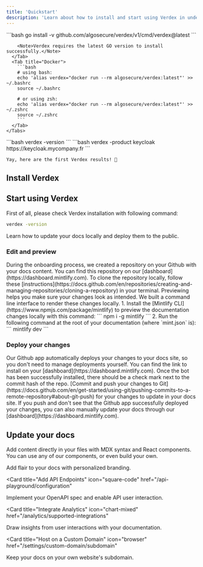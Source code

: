 ```yaml
---
title: 'Quickstart'
description: 'Learn about how to install and start using Verdex in under 5 minutes'
---
```


<Steps>
  <Step title="Install Verdex">
    <Tabs>
      <Tab title="Go">
        ```bash
        go install -v github.com/algosecure/verdex/v1/cmd/verdex@latest
        ```

        <Note>Verdex requires the latest GO version to install successfully.</Note>
      </Tab>
      <Tab title="Docker">
        ```bash
        # using bash:
        echo 'alias verdex="docker run --rm algosecure/verdex:latest"' >> ~/.bashrc
        source ~/.bashrc

        # or using zsh:
        echo 'alias verdex="docker run --rm algosecure/verdex:latest"' >> ~/.zshrc
        source ~/.zshrc
        ```
      </Tab>
    </Tabs>
  </Step>
  <Step title="Check Verdex installation">
    ```bash
    verdex -version
    ```
  </Step>
  <Step title="Run product version detection">
    ```bash
    verdex -product keycloak https://keycloak.mycompany.fr
    ```

    Yay, here are the first Verdex results! 🎉
  </Step>
</Steps>

## Install Verdex



## Start using Verdex

First of all, please check Verdex installation with following command:

```bash
verdex -version
```

Learn how to update your docs locally and deploy them to the public.

### Edit and preview

<AccordionGroup>
  <Accordion icon="github" title="Clone your docs locally">
    During the onboarding process, we created a repository on your Github with
    your docs content. You can find this repository on our
    [dashboard](https://dashboard.mintlify.com). To clone the repository
    locally, follow these
    [instructions](https://docs.github.com/en/repositories/creating-and-managing-repositories/cloning-a-repository)
    in your terminal.
  </Accordion>
  <Accordion icon="rectangle-terminal" title="Preview changes">
    Previewing helps you make sure your changes look as intended. We built a
    command line interface to render these changes locally. 1. Install the
    [Mintlify CLI](https://www.npmjs.com/package/mintlify) to preview the
    documentation changes locally with this command: ``` npm i -g mintlify ```
    2. Run the following command at the root of your documentation (where
    `mint.json` is): ``` mintlify dev ```
  </Accordion>
</AccordionGroup>

### Deploy your changes

<AccordionGroup>

<Accordion icon="message-bot" title="Install our Github app">
  Our Github app automatically deploys your changes to your docs site, so you
  don't need to manage deployments yourself. You can find the link to install on
  your [dashboard](https://dashboard.mintlify.com). Once the bot has been
  successfully installed, there should be a check mark next to the commit hash
  of the repo.
</Accordion>
<Accordion icon="rocket" title="Push your changes">
  [Commit and push your changes to
  Git](https://docs.github.com/en/get-started/using-git/pushing-commits-to-a-remote-repository#about-git-push)
  for your changes to update in your docs site. If you push and don't see that
  the Github app successfully deployed your changes, you can also manually
  update your docs through our [dashboard](https://dashboard.mintlify.com).
</Accordion>

</AccordionGroup>

## Update your docs

Add content directly in your files with MDX syntax and React components. You can use any of our components, or even build your own.

<CardGroup>

<Card title="Style Your Docs" icon="paintbrush" href="/settings/global">
  Add flair to your docs with personalized branding.
</Card>

<Card
  title="Add API Endpoints"
  icon="square-code"
  href="/api-playground/configuration"
>
  Implement your OpenAPI spec and enable API user interaction.
</Card>

<Card
  title="Integrate Analytics"
  icon="chart-mixed"
  href="/analytics/supported-integrations"
>
  Draw insights from user interactions with your documentation.
</Card>

<Card
  title="Host on a Custom Domain"
  icon="browser"
  href="/settings/custom-domain/subdomain"
>
  Keep your docs on your own website's subdomain.
</Card>

</CardGroup>

